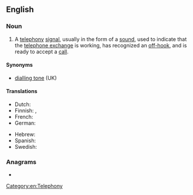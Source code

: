 ==English==

===Noun===
{{wikipedia}}
{{en-noun}}

# A [[telephony]] [[signal]], usually in the form of a [[sound]], used to indicate that the [[telephone exchange]] is working, has recognized an [[off-hook]], and is ready to accept a [[call]].

====Synonyms====
* [[dialling tone]] (UK)

====Translations====
{{trans-top|telephony signal}}
* Dutch: {{t+|nl|kiestoon|m}}
* Finnish: {{t|fi|valintaääni}}, {{t|fi|vapaaääni}}
* French: {{t+|fr|tonalité|f}}
* German: {{t|de|Wählton|m}}
{{trans-mid}}
* Hebrew: {{t|he|צליל חיוג|m|tr=tslil hiug}}
* Spanish: {{t|es|tono de marcar|m}}
* Swedish: {{t+|sv|kopplingston|c}}
{{trans-bottom}}

===Anagrams===
* {{anagrams|en|a=adeilnot|delation|indolate|tiadenol}}

[[Category:en:Telephony]]